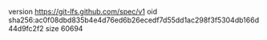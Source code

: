 version https://git-lfs.github.com/spec/v1
oid sha256:ac0f08dbd835b4e4d76ed6b26ecedf7d55dd1ac298f3f5304db166d44d9fc2f2
size 60694
